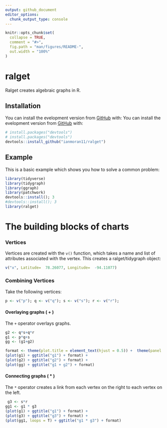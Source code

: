 ```yaml
---
output: github_document
editor_options: 
  chunk_output_type: console
---
```


<!-- README.md is generated from README.Rmd. Please edit that file -->

```r
knitr::opts_chunk$set(
  collapse = TRUE,
  comment = "#>",
  fig.path = "man/figures/README-",
  out.width = "100%"
)
```

# ralget
Ralget creates algebraic graphs in R. 

## Installation
You can install the evelopment version from [GitHub](https://github.com/) with:
You can install the evelopment version from [GitHub](https://github.com/) with:
``` r
# install.packages("devtools")
# install.packages("devtools")
devtools::install_github("ianmoran11/ralget")
```
## Example
This is a basic example which shows you how to solve a common problem:
```r
library(tidyverse)
library(tidygraph)
library(ggraph)
library(patchwork)
devtools::install(); 3
#devtools::install(); 3
library(ralget)
```

# The building blocks of charts 
### Vertices 
Vertices are created with the `v()` function, which takes a name and list of attributes associated with the vertex. 
This creates a ralget/tidygraph object:
```r
v("x", Latitude=  78.26077, Longitude=  -94.11077)
```

### Combining Vertices 

Take the following vertices:
```r
p <- v("p"); q <- v("q"); s <- v("s"); r <- v("r"); 
```

#### Overlaying graphs ( + )  

The `+` operator overlays graphs.


```r
g2 <- q*s+q*r
g1 <- p*q+s
gg <- (g1+g2)
```
```r
format <- theme(plot.title = element_text(hjust = 0.5)) +  theme(panel.background = element_rect(fill = rgb(.95,.95,.95,1),color = NA)) 
(plot(g1) + ggtitle("g1") + format) +
(plot(g2) + ggtitle("g2") + format) + 
(plot(gg) + ggtitle("g1 + g2") + format) 

```

#### Connecting graphs ( * )  

The `*` operator creates a link from each vertex on the right to each vertex on the left. 
```r
 g3 <- s*r
gg1 <- g1 * g3
(plot(g1) + ggtitle("g1") + format) +
(plot(g3) + ggtitle("g3") + format) + 
(plot(gg1, loops = T) + ggtitle("g1 * g3") + format) 
 ```
